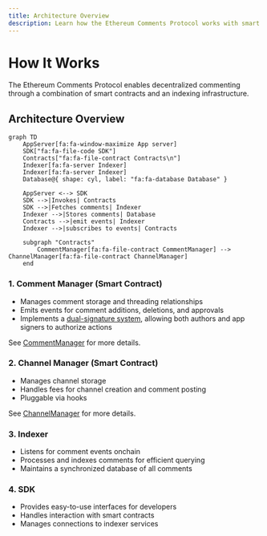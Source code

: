 ```yaml
---
title: Architecture Overview
description: Learn how the Ethereum Comments Protocol works with smart contracts, indexing infrastructure, and the complete system architecture.
---
```


# How It Works

The Ethereum Comments Protocol enables decentralized commenting through a combination of smart contracts and an indexing infrastructure.

## Architecture Overview

```mermaid
graph TD
    AppServer[fa:fa-window-maximize App server]
    SDK["fa:fa-file-code SDK"]
    Contracts["fa:fa-file-contract Contracts\n"]
    Indexer[fa:fa-server Indexer]
    Indexer[fa:fa-server Indexer]
    Database@{ shape: cyl, label: "fa:fa-database Database" }

    AppServer <--> SDK
    SDK -->|Invokes| Contracts
    SDK -->|Fetches comments| Indexer
    Indexer -->|Stores comments| Database
    Contracts -->|emit events| Indexer
    Indexer -->|subscribes to events| Contracts

    subgraph "Contracts"
        CommentManager[fa:fa-file-contract CommentManager] --> ChannelManager[fa:fa-file-contract ChannelManager]
    end
```

### 1. Comment Manager (Smart Contract)

- Manages comment storage and threading relationships
- Emits events for comment additions, deletions, and approvals
- Implements a [dual-signature system](/dual-signature-system), allowing both authors and app signers to authorize actions

See [CommentManager](/contracts#comment-manager-contract-details) for more details.

### 2. Channel Manager (Smart Contract)

- Manages channel storage
- Handles fees for channel creation and comment posting
- Pluggable via hooks

See [ChannelManager](/contracts#channel-manager-contract-details) for more details.

### 3. Indexer

- Listens for comment events onchain
- Processes and indexes comments for efficient querying
- Maintains a synchronized database of all comments

### 4. SDK

- Provides easy-to-use interfaces for developers
- Handles interaction with smart contracts
- Manages connections to indexer services
